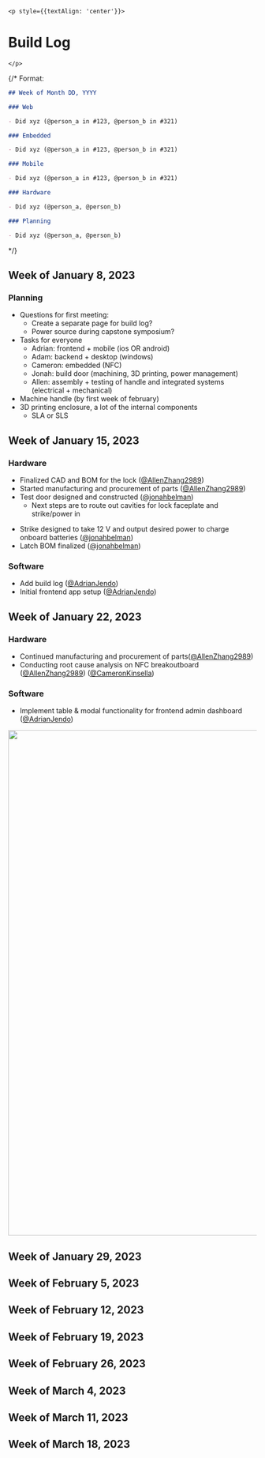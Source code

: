 <div style={{color:'white', overflowWrap: 'break-word'}}>

    <p style={{textAlign: 'center'}}>

# Build Log

    </p>

{/* Format:

```md
## Week of Month DD, YYYY

### Web

- Did xyz (@person_a in #123, @person_b in #321)

### Embedded

- Did xyz (@person_a in #123, @person_b in #321)

### Mobile

- Did xyz (@person_a in #123, @person_b in #321)

### Hardware

- Did xyz (@person_a, @person_b)

### Planning

- Did xyz (@person_a, @person_b)
```

*/}

## Week of January 8, 2023

### Planning

- Questions for first meeting:
  - Create a separate page for build log?
  - Power source during capstone symposium?
- Tasks for everyone
  - Adrian: frontend + mobile (ios OR android)
  - Adam: backend + desktop (windows)
  - Cameron: embedded (NFC)
  - Jonah: build door (machining, 3D printing, power management)
  - Allen: assembly + testing of handle and integrated systems (electrical + mechanical)
- Machine handle (by first week of february)
- 3D printing enclosure, a lot of the internal components
  - SLA or SLS

## Week of January 15, 2023

### Hardware

- Finalized CAD and BOM for the lock ([@AllenZhang2989](https://github.com/AllenZhang2989))
- Started manufacturing and procurement of parts ([@AllenZhang2989](https://github.com/AllenZhang2989))
- Test door designed and constructed ([@jonahbelman](https://github.com/jonahbelman))
  - Next steps are to route out cavities for lock faceplate and strike/power in

<LocalVid id="door_prototype.mov" />

- Strike designed to take 12 V and output desired power to charge onboard batteries ([@jonahbelman](https://github.com/jonahbelman))
- Latch BOM finalized ([@jonahbelman](https://github.com/jonahbelman))

### Software
- Add build log ([@AdrianJendo](https://github.com/AdrianJendo))
- Initial frontend app setup ([@AdrianJendo](https://github.com/AdrianJendo))

## Week of January 22, 2023

### Hardware

- Continued manufacturing and procurement of parts([@AllenZhang2989](https://github.com/AllenZhang2989))
- Conducting root cause analysis on NFC breakoutboard ([@AllenZhang2989](https://github.com/AllenZhang2989)) ([@CameronKinsella](https://github.com/cameronkinsella))

### Software
- Implement table & modal functionality for frontend admin dashboard ([@AdrianJendo](https://github.com/AdrianJendo))

<Image width="1024" src="lynx-table.png"/>

<LocalVid id="modal_demo.mov" />

## Week of January 29, 2023

## Week of February 5, 2023

## Week of February 12, 2023

## Week of February 19, 2023

## Week of February 26, 2023

## Week of March 4, 2023

## Week of March 11, 2023

## Week of March 18, 2023

</div>

